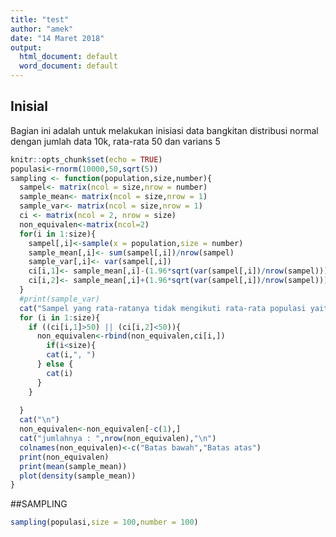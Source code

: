 ```yaml
---
title: "test"
author: "amek"
date: "14 Maret 2018"
output:
  html_document: default
  word_document: default
---
```

## Inisial
Bagian ini adalah untuk melakukan inisiasi data bangkitan distribusi normal dengan jumlah data 10k, rata-rata 50 dan varians 5

```r
knitr::opts_chunk$set(echo = TRUE)
populasi<-rnorm(10000,50,sqrt(5))
sampling <- function(population,size,number){
  sampel<- matrix(ncol = size,nrow = number)
  sample_mean<- matrix(ncol = size,nrow = 1)
  sample_var<- matrix(ncol = size,nrow = 1)
  ci <- matrix(ncol = 2, nrow = size)
  non_equivalen<-matrix(ncol=2)
  for(i in 1:size){
    sampel[,i]<-sample(x = population,size = number)
    sample_mean[,i]<- sum(sampel[,i])/nrow(sampel)
    sample_var[,i]<- var(sampel[,i])
    ci[i,1]<- sample_mean[,i]-(1.96*sqrt(var(sampel[,i])/nrow(sampel)))
    ci[i,2]<- sample_mean[,i]+(1.96*sqrt(var(sampel[,i])/nrow(sampel))) 
  }
  #print(sample_var)
  cat("Sampel yang rata-ratanya tidak mengikuti rata-rata populasi yaitu sampel ke-")
  for (i in 1:size){
    if ((ci[i,1]>50) || (ci[i,2]<50)){
      non_equivalen<-rbind(non_equivalen,ci[i,])
        if(i<size){
        cat(i,", ")
      } else {
        cat(i)
      }
    }
    
  }
  cat("\n")
  non_equivalen<-non_equivalen[-c(1),]
  cat("jumlahnya : ",nrow(non_equivalen),"\n")
  colnames(non_equivalen)<-c("Batas bawah","Batas atas")
  print(non_equivalen)
  print(mean(sample_mean))
  plot(density(sample_mean))
}
```


##SAMPLING

```r
sampling(populasi,size = 100,number = 100)
```
